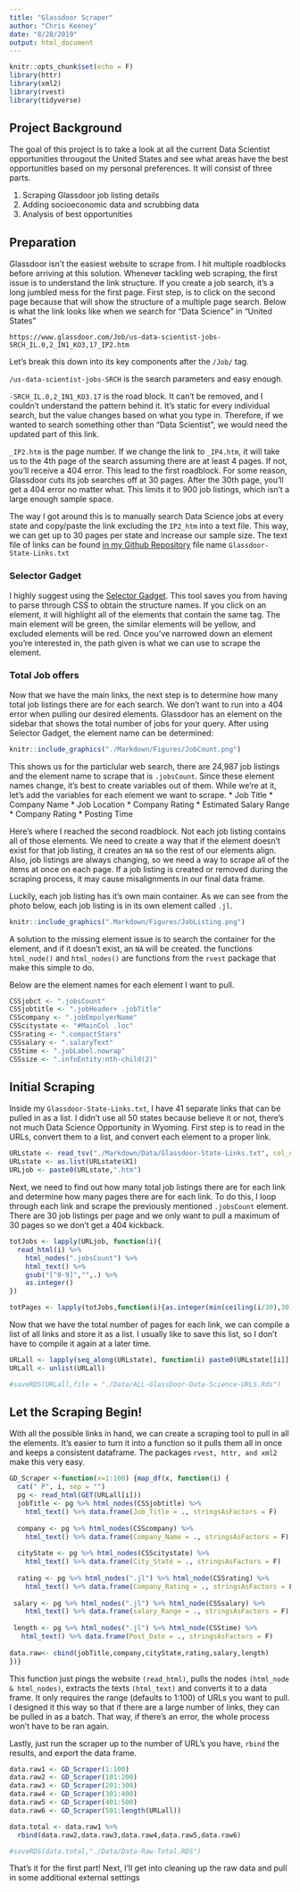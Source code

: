 ```yaml
---
title: "Glassdoor Scraper"
author: "Chris Keeney"
date: "8/28/2019"
output: html_document
---
```


```r
knitr::opts_chunk$set(echo = F)
library(httr)  
library(xml2)  
library(rvest)
library(tidyverse)
```

## Project Background
The goal of this project is to take a look at all the current Data Scientist opportunities througout the United States and see what areas have the best opportunities based on my personal preferences. It will consist of three parts.

1. Scraping Glassdoor job listing details
2. Adding socioeconomic data and scrubbing data
3. Analysis of best opportunities

## Preparation

Glassdoor isn't the easiest website to scrape from. I hit multiple roadblocks before arriving at this solution. Whenever tackling web scraping, the first issue is to understand the link structure. If you create a job search, it's a long jumbled mess for the first page. First step, is to click on the second page because that will show the structure of a multiple page search. Below is what the link looks like when we search for "Data Science" in "United States"

`https://www.glassdoor.com/Job/us-data-scientist-jobs-SRCH_IL.0,2_IN1_KO3,17_IP2.htm`

Let's break this down into its key components after the `/Job/` tag. 

`/us-data-scientist-jobs-SRCH` is the search parameters and easy enough.

`-SRCH_IL.0,2_IN1_KO3.17` is the road block. It can't be removed, and I couldn't understand the pattern behind it. It's static for every individual search, but the value changes based on what you type in. Therefore, if we wanted to search something other than "Data Scientist", we would need the updated part of this link. 

`_IP2.htm` is the page number. If we change the link to `_IP4.htm`, it will take us to the 4th page of the search assuming there are at least 4 pages. If not, you'll receive a 404 error. This lead to the first roadblock. For some reason, Glassdoor cuts its job searches off at 30 pages. After the 30th page, you'll get a 404 error no matter what. This limits it to 900 job listings, which isn't a large enough sample space. 

The way I got around this is to manually search Data Science jobs at every state and copy/paste the link excluding the `IP2_htm` into a text file. This way, we can get up to 30 pages per state and increase our sample size. The text file of links can be found [in my Github Repository](https://github.com/chrisjkeeney/Glassdoor) file name `Glassdoor-State-Links.txt`

### Selector Gadget
 I highly suggest using the [Selector Gadget](https://selectorgadget.com/). This tool saves you from having to parse through CSS to obtain the structure names. If you click on an element, it will highlight all of the elements that contain the same tag. The main element will be green, the similar elements will be yellow, and excluded elements will be red. Once you've narrowed down an element you're interested in, the path given is what we can use to scrape the element. 

### Total Job offers
Now that we have the main links, the next step is to determine how many total job listings there are for each search. We don't want to run into a 404 error when pulling our desired elements. Glassdoor has an element on the sidebar that shows the total number of jobs for your query. After using Selector Gadget, the element name can be determined:

```r
knitr::include_graphics("./Markdown/Figures/JobCount.png")
```


This shows us for the particlular web search, there are 24,987 job listings and the element name to scrape that is `.jobsCount`.  Since these element names change, it's best to create variables out of them. While we're at it, let's add the variables for each element we want to scrape.
* Job Title
* Company Name
* Job Location
* Company Rating
* Estimated Salary Range
* Company Rating
* Posting Time

Here's where I reached the second roadblock. Not each job listing contains all of those elements. We need to create a way that if the element doesn't exist for that job listing, it creates an `NA` so the rest of our elements align. Also, job listings are always changing, so we need a way to scrape all of the items at once on each page. If a job listing is created or removed during the scraping process, it may cause misalignments in our final data frame. 

Luckily, each job listing has it's own main container. As we can see from the photo below, each job listing is in its own element called `.jl`. 

```r
knitr::include_graphics(".Markdown/Figures/JobListing.png")
```

A solution to the missing element issue is to search the container for the element, and if it doesn't exist, an `NA` will be created. the functions `html_node()` and `html_nodes()` are functions from the `rvest` package that make this simple to do. 

Below are the element names for each element I want to pull.

```r
CSSjobct <- ".jobsCount"
CSSjobtitle <- ".jobHeader+ .jobTitle"
CSScompany <- ".jobEmpolyerName"
CSScitystate <- "#MainCol .loc"
CSSrating <- ".compactStars"
CSSsalary <- ".salaryText"
CSStime <- ".jobLabel.nowrap"
CSSsize <- ".infoEntity:nth-child(2)"
```


## Initial Scraping

Inside my `Glassdoor-State-Links.txt`, I have 41 separate links that can be pulled in as a list. I didn't use all 50 states because believe it or not, there's not much Data Science Opportunity in Wyoming. First step is to read in the URLs, convert them to a list, and convert each element to a proper link.

```r
URLstate <- read_tsv("./Markdown/Data/Glassdoor-State-Links.txt", col_names = F)
URLstate <- as.list(URLstate$X1)
URLjob <- paste0(URLstate,".htm")
```

Next, we need to find out how many total job listings there are for each link and determine how many pages there are for each link. To do this, I loop through each link and scrape the previously mentioned `.jobsCount` element. There are 30 job listings per page and we only want to pull a maximum of 30 pages so we don't get a 404 kickback.

```r

totJobs <- lapply(URLjob, function(i){
  read_html(i) %>%
    html_nodes(".jobsCount") %>%
    html_text() %>%
    gsub("[^0-9]","",.) %>%
    as.integer()
})

totPages <- lapply(totJobs,function(i){as.integer(min(ceiling(i/30),30))})
```

Now that we have the total number of pages for each link, we can compile a list of all links and store it as a list. I usually like to save this list, so I don't have to compile it again at a later time. 

```r

URLall <- lapply(seq_along(URLstate), function(i) paste0(URLstate[[i]], "_IP", seq_len(totPages[[i]]),".htm"))
URLall <- unlist(URLall)

#saveRDS(URLall,file = "./Data/ALL-GlassDoor-Data-Science-URLS.Rds")
```

## Let the Scraping Begin!

With all the possible links in hand, we can create a scraping tool to pull in all the elements. It's easier to turn it into a function so it pulls them all in once and keeps a consistent dataframe. The packages `rvest, httr, and xml2` make this very easy.


```r

GD_Scraper <-function(x=1:100) {map_df(x, function(i) {
  cat(" P", i, sep = "")
  pg <- read_html(GET(URLall[i]))
  jobTitle <- pg %>% html_nodes(CSSjobtitle) %>% 
    html_text() %>% data.frame(Job_Title = ., stringsAsFactors = F)
  
  company <- pg %>% html_nodes(CSScompany) %>% 
    html_text() %>% data.frame(Company_Name = ., stringsAsFactors = F)
  
  cityState <- pg %>% html_nodes(CSScitystate) %>% 
    html_text() %>% data.frame(City_State = ., stringsAsFactors = F)
  
  rating <- pg %>% html_nodes(".jl") %>% html_node(CSSrating) %>% 
    html_text() %>% data.frame(Company_Rating = ., stringsAsFactors = F)
  
 salary <- pg %>% html_nodes(".jl") %>% html_node(CSSsalary) %>% 
    html_text() %>% data.frame(salary_Range = ., stringsAsFactors = F)
 
 length <- pg %>% html_nodes(".jl") %>% html_node(CSStime) %>% 
   html_text() %>% data.frame(Post_Date = ., stringsAsFactors = F)
 
data.raw<- cbind(jobTitle,company,cityState,rating,salary,length)
})}
```

This function just pings the website `(read_html)`, pulls the nodes `(html_node & html_nodes)`, extracts the texts `(html_text)` and converts it to a data frame. It only requires the range (defaults to 1:100) of URLs you want to pull. I designed it this way so that if there are a large number of links, they can be pulled in as a batch. That way, if there's an error, the whole process won't have to be ran again.

Lastly, just run the scraper up to the number of URL's you have, `rbind` the results, and export the data frame.

```r

data.raw1 <- GD_Scraper(1:100)
data.raw2 <- GD_Scraper(101:200)
data.raw3 <- GD_Scraper(201:300)
data.raw4 <- GD_Scraper(301:400)
data.raw5 <- GD_Scraper(401:500)
data.raw6 <- GD_Scraper(501:length(URLall))

data.total <- data.raw1 %>% 
  rbind(data.raw2,data.raw3,data.raw4,data.raw5,data.raw6)

#saveRDS(data.total,"./Data/Data-Raw-Total.RDS")
```

That's it for the first part! Next, I'll get into cleaning up the raw data and pull in some additional external settings